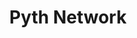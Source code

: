 ---
title: Pyth Network
category: Oracles
description: Pyth Network is a decentralized oracle solution that provides high-fidelity data for DeFi applications.
---
